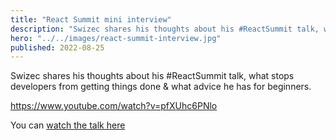 ```yaml
---
title: "React Summit mini interview"
description: "Swizec shares his thoughts about his #ReactSummit talk, what stops developers from getting things done & what advice he has for beginners"
hero: "../../images/react-summit-interview.jpg"
published: 2022-08-25
---
```


Swizec shares his thoughts about his #ReactSummit talk, what stops developers from getting things done & what advice he has for beginners.

https://www.youtube.com/watch?v=pfXUhc6PNlo

You can [watch the talk here](https://swizec.com/blog/you-do-have-time-to-build-it-twice/)
